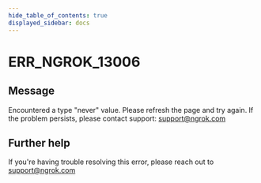 ```yaml
---
hide_table_of_contents: true
displayed_sidebar: docs
---
```



# ERR_NGROK_13006

## Message

Encountered a type "never" value. Please refresh the page and try again. If the problem persists, please contact support: support@ngrok.com

<ErrorDetails error="err_ngrok_13006" />

## Further help

If you're having trouble resolving this error, please reach out to [support@ngrok.com](mailto:support@ngrok.com?subject=Help%20with%20ERR_NGROK_13006)
